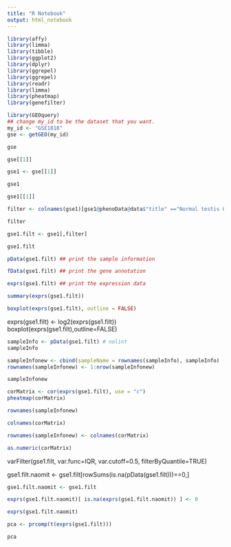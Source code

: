 ```yaml
---
title: "R Notebook"
output: html_notebook
---
```



```r
library(affy)
library(limma)
library(tibble)
library(ggplot2)
library(dplyr)
library(ggrepel)
library(ggrepel)
library(readr)
library(limma)
library(pheatmap)
library(genefilter)
```


```r
library(GEOquery)
## change my_id to be the dataset that you want.
my_id <- "GSE1818"
gse <- getGEO(my_id)
```


```r
gse
```

```r
gse[[1]]
```



```r
gse1 <- gse[[1]]
```


```r
gse1
```



```r
gse1[[1]]
```


```r
filter <- colnames(gse1)[gse1@phenoData@data$"title" =="Normal testis 0140" | gse1@phenoData@data$"title" =="Normal testis 9013" | gse1@phenoData@data$"title" =="Embryonal carcinoma 0502" |gse1@phenoData@data$"title" =="Embryonal carcinoma 0564" | gse1@phenoData@data$"title" =="Embryonal carcinoma 1017" | gse1@phenoData@data$"title" =="Embryonal carcinoma 1740" | gse1@phenoData@data$"title" =="Embryonal carcinoma 1838" ]
```


```r
filter
```


```r
gse1.filt <- gse1[,filter]
```


```r
gse1.filt
```



```r
pData(gse1.filt) ## print the sample information
```

```r
fData(gse1.filt) ## print the gene annotation
```

```r
exprs(gse1.filt) ## print the expression data
```


```r
summary(exprs(gse1.filt))
```


```r
boxplot(exprs(gse1.filt), outline = FALSE)
```



exprs(gse1.filt) <- log2(exprs(gse1.filt))
boxplot(exprs(gse1.filt),outline=FALSE)





```r
sampleInfo <- pData(gse1.filt) # nolint
sampleInfo
```

```r
sampleInfonew <- cbind(sampleName = rownames(sampleInfo), sampleInfo)
rownames(sampleInfonew) <- 1:nrow(sampleInfonew)
```


```r
sampleInfonew
```


```r
corMatrix <- cor(exprs(gse1.filt), use = "c")
pheatmap(corMatrix)
```


```r
rownames(sampleInfonew)
```


```r
colnames(corMatrix)
```


```r
rownames(sampleInfonew) <- colnames(corMatrix)
```


```r
as.numeric(corMatrix)
```


varFilter(gse1.filt, var.func=IQR, var.cutoff=0.5, filterByQuantile=TRUE)



gse1.filt.naomit <- gse1.filt[rowSums(is.na(pData(gse1.filt)))==0,]


```r
gse1.filt.naomit <- gse1.filt
```


```r
exprs(gse1.filt.naomit)[ is.na(exprs(gse1.filt.naomit)) ] <- 0
```


```r
exprs(gse1.filt.naomit)
```



```r
pca <- prcomp(t(exprs(gse1.filt)))
```



```r
pca
```




